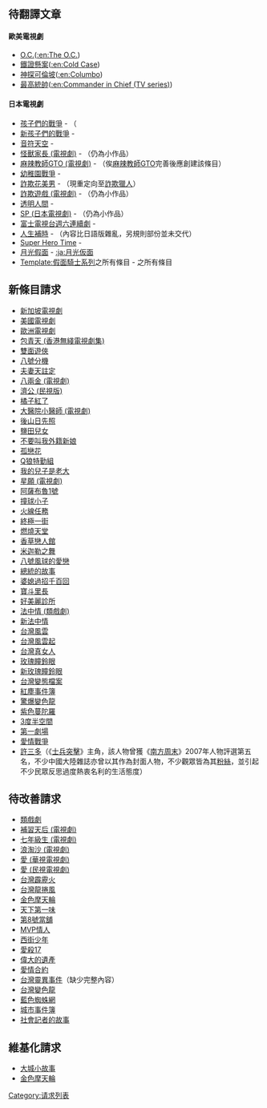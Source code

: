 <!-- 請將已完成的條目在此列表移除！ -->
== 待翻譯文章 ==
====歐美電視劇====
*[[O.C.|O.C.]]([[:en:The_O.C.|:en:The O.C.]])
*[[鐵證懸案|鐵證懸案]]([[:en:Cold_Case|:en:Cold Case]])
*[[神探可倫坡|神探可倫坡]]([[:en:Columbo|:en:Columbo]])
*[[最高統帥|最高統帥]]([[:en:Commander_in_Chief_(TV_series)|:en:Commander in Chief (TV series)]])

====日本電視劇====
*[[孩子們的戰爭|孩子們的戰爭]] - （{{lang|ja|[[:ja:キッズ・ウォー|:ja:キッズ・ウォー]]}}
*[[新孩子們的戰爭|新孩子們的戰爭]] - {{lang|ja|[[:ja:新キッズ・ウォー|:ja:新キッズ・ウォー]]}}
*[[音符天空|音符天空]] - {{lang|ja|[[:ja:ドレミソラ|:ja:ドレミソラ]]}}
*[[怪獸家長_(電視劇)|怪獸家長 (電視劇)]] - {{lang|ja|[[:ja:モンスターペアレント_(テレビドラマ)|:ja:モンスターペアレント (テレビドラマ)]]}}（仍為小作品）
*[[麻辣教師GTO_(電視劇)|麻辣教師GTO (電視劇)]] - {{lang|ja|[[:ja:GTO_(テレビドラマ)|:ja:GTO (テレビドラマ)]]}}（俟[[麻辣教師GTO|麻辣教師GTO]]完善後應創建該條目）
*[[幼稚園戰爭|幼稚園戰爭]] - {{lang|ja|[[:ja:幼稚園ゲーム|:ja:幼稚園ゲーム]]}}
*[[詐欺花美男|詐欺花美男]] - {{lang|ja|[[:ja:クロサギ_(テレビドラマ)|:ja:クロサギ (テレビドラマ)]]}}（現重定向至[[詐欺獵人|詐欺獵人]]）
*[[詐欺遊戲_(電視劇)|詐欺遊戲 (電視劇)]] - {{lang|ja|[[:ja:LIAR_GAME_(テレビドラマ)|:ja:LIAR GAME (テレビドラマ)]]}}（仍為小作品）
*[[透明人間|透明人間]] - {{lang|ja|[[:ja:透明人間_(テレビドラマ)|:ja:透明人間 (テレビドラマ)]]}}
*[[SP_(日本電視劇)|SP (日本電視劇)]] - {{lang|ja|[[:ja:SP_(テレビドラマ)|:ja:SP (テレビドラマ)]]}}（仍為小作品）
*[[富士電視台週六連續劇|富士電視台週六連續劇]] - {{lang|ja|[[:ja:土曜ドラマ_(フジテレビ)|:ja:土曜ドラマ (フジテレビ)]]}}
*[[人生補時|人生補時]] - {{lang|ja|[[:ja:ロス:タイム:ライフ|:ja:ロス:タイム:ライフ]]}}（內容比日語版雜亂，另規則部份並未交代）
*[[Super_Hero_Time|Super Hero Time]] - {{lang|ja|[[:ja:スーパーヒーロータイム|:ja:スーパーヒーロータイム]]}}
*[[月光假面|月光假面]] - [[:ja:月光仮面|:ja:月光仮面]]
*[[Template:假面騎士系列|Template:假面騎士系列]]之所有條目 - {{lang|ja|[[:ja:Template:仮面ライダーシリーズ|:ja:Template:仮面ライダーシリーズ]]}}之所有條目

== 新條目請求 ==
*[[新加坡電視劇|新加坡電視劇]] 
*[[美國電視劇|美國電視劇]] 
*[[歐洲電視劇|歐洲電視劇]] 
*[[包青天_(香港無綫電視劇集)|包青天 (香港無綫電視劇集)]] 
*[[雙面遊俠|雙面遊俠]]
*[[八號分機|八號分機]] 
*[[夫妻天註定|夫妻天註定]]
*[[八兩金_(電視劇)|八兩金 (電視劇)]]
*[[濟公_(民視版)|濟公 (民視版)]]
*[[橘子紅了|橘子紅了]]
*[[大醫院小醫師_(電視劇)|大醫院小醫師 (電視劇)]]
*[[後山日先照|後山日先照]]
*[[鹽田兒女|鹽田兒女]] 
*[[不要叫我外籍新娘|不要叫我外籍新娘]] 
*[[孤戀花|孤戀花]]
*[[Q狼特勤組|Q狼特勤組]] 
*[[我的兒子是老大|我的兒子是老大]] 
*[[星願_(電視劇)|星願 (電視劇)]] 
*[[阿薩布魯1號|阿薩布魯1號]] 
*[[撞球小子|撞球小子]]
*[[火線任務|火線任務]] 
*[[終極一街|終極一街]] 
*[[燃燒天堂|燃燒天堂]] 
*[[香草戀人館|香草戀人館]] 
*[[米迦勒之舞|米迦勒之舞]] 
*[[八號風球的愛戀|八號風球的愛戀]] 
*[[總統的故事|總統的故事]] 
*[[婆媳過招千百回|婆媳過招千百回]] 
*[[寶斗里長|寶斗里長]] 
*[[好美麗診所|好美麗診所]] 
*[[法中情_(類戲劇)|法中情 (類戲劇)]]
*[[新法中情|新法中情]]
*[[台灣風雲|台灣風雲]] 
*[[台灣風雲起|台灣風雲起]] 
*[[台灣真女人|台灣真女人]] 
*[[玫瑰瞳鈴眼|玫瑰瞳鈴眼]] 
*[[新玫瑰瞳鈴眼|新玫瑰瞳鈴眼]] 
*[[台灣變態檔案|台灣變態檔案]] 
*[[紅塵事件簿|紅塵事件簿]] 
*[[驚爆變色龍|驚爆變色龍]] 
*[[紫色蔓陀羅|紫色蔓陀羅]] 
*[[3度半空間|3度半空間]] 
*[[第一劇場|第一劇場]] 
*[[愛情戰爭|愛情戰爭]] 
*[[許三多|許三多]]（《[[士兵突擊|士兵突擊]]》主角，該人物曾獲《[[南方周末|南方周末]]》2007年人物評選第五名，不少中國大陸雜誌亦曾以其作為封面人物，不少觀眾皆為其[[粉絲|粉絲]]，並引起不少民眾反思過度熱衷名利的生活態度）

== 待改善請求 ==
*[[類戲劇|類戲劇]]
*[[補習天后_(電視劇)|補習天后 (電視劇)]]
*[[七年級生_(電視劇)|七年級生 (電視劇)]]
*[[浪淘沙_(電視劇)|浪淘沙 (電視劇)]]
*[[愛_(華視電視劇)|愛 (華視電視劇)]]
*[[愛_(民視電視劇)|愛 (民視電視劇)]]
*[[台灣霹靂火|台灣霹靂火]]
*[[台灣龍捲風|台灣龍捲風]]
*[[金色摩天輪|金色摩天輪]]
*[[天下第一味|天下第一味]]
*[[第8號當舖|第8號當舖]]
*[[MVP情人|MVP情人]]
*[[西街少年|西街少年]]
*[[愛殺17|愛殺17]]
*[[偉大的遺產|偉大的遺產]]
*[[愛情合約|愛情合約]]
*[[台灣靈異事件|台灣靈異事件]]（缺少完整內容）
*[[台灣變色龍|台灣變色龍]]
*[[藍色蜘蛛網|藍色蜘蛛網]]
*[[城市事件簿|城市事件簿]]
*[[社會記者的故事|社會記者的故事]]

== 維基化請求 ==
*[[大城小故事|大城小故事]]
*[[金色摩天輪|金色摩天輪]]

[[Category:请求列表|Category:请求列表]]